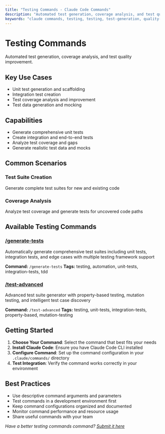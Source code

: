 ```yaml
---
title: "Testing Commands - Claude Code Commands"
description: "Automated test generation, coverage analysis, and test quality improvement."
keywords: "claude commands, testing, testing, test-generation, quality-assurance"
---
```


# Testing Commands

Automated test generation, coverage analysis, and test quality improvement.

## Key Use Cases

- Unit test generation and scaffolding
- Integration test creation
- Test coverage analysis and improvement
- Test data generation and mocking

## Capabilities

- Generate comprehensive unit tests
- Create integration and end-to-end tests
- Analyze test coverage and gaps
- Generate realistic test data and mocks

## Common Scenarios

### Test Suite Creation
Generate complete test suites for new and existing code

### Coverage Analysis
Analyze test coverage and generate tests for uncovered code paths


## Available Testing Commands

### [/generate-tests](/commands/generate-tests)
Automatically generate comprehensive test suites including unit tests, integration tests, and edge cases with multiple testing framework support

**Command:** `/generate-tests`
**Tags:** testing, automation, unit-tests, integration-tests, tdd

### [/test-advanced](/commands/test-advanced)
Advanced test suite generator with property-based testing, mutation testing, and intelligent test case discovery

**Command:** `/test-advanced`
**Tags:** testing, unit-tests, integration-tests, property-based, mutation-testing


## Getting Started

1. **Choose Your Command**: Select the command that best fits your needs
2. **Install Claude Code**: Ensure you have Claude Code CLI installed
3. **Configure Command**: Set up the command configuration in your `.claude/commands/` directory
4. **Test Integration**: Verify the command works correctly in your environment

## Best Practices

- Use descriptive command arguments and parameters
- Test commands in a development environment first
- Keep command configurations organized and documented
- Monitor command performance and resource usage
- Share useful commands with your team

*Have a better testing commands command? [Submit it here](/submit)*
